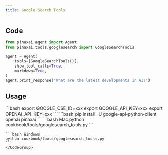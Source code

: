 ```yaml
---
title: Google Search Tools
---
```


## Code

```python cookbook/tools/googlesearch_tools.py
from pinaxai.agent import Agent
from pinaxai.tools.googlesearch import GoogleSearchTools

agent = Agent(
    tools=[GoogleSearchTools()],
    show_tool_calls=True,
    markdown=True,
)
agent.print_response("What are the latest developments in AI?")
```

## Usage

<Steps>
  <Snippet file="create-venv-step.mdx" />

  <Step title="Set your API credentials">
    ```bash
    export GOOGLE_CSE_ID=xxx
    export GOOGLE_API_KEY=xxx
    export OPENAI_API_KEY=xxx 
    ```
  </Step>

  <Step title="Install libraries">
    ```bash
    pip install -U google-api-python-client openai pinaxai
    ```
  </Step>

  <Step title="Run Agent">
    <CodeGroup>
    ```bash Mac
    python cookbook/tools/googlesearch_tools.py
    ```

    ```bash Windows
    python cookbook/tools/googlesearch_tools.py
    ```
    </CodeGroup>
  </Step>
</Steps>
